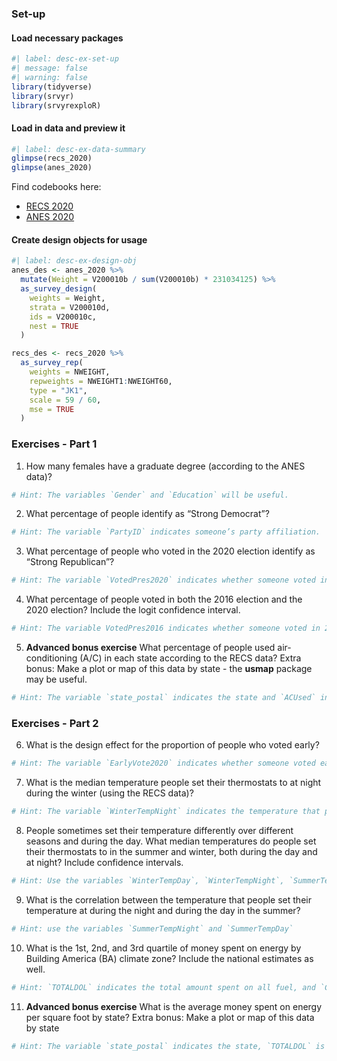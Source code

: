 ### Set-up

#### Load necessary packages

```r
#| label: desc-ex-set-up
#| message: false
#| warning: false
library(tidyverse)
library(srvyr)
library(srvyrexploR)
```

#### Load in data and preview it

```r
#| label: desc-ex-data-summary
glimpse(recs_2020)
glimpse(anes_2020)
```

Find codebooks here:

  - [RECS 2020](https://tidy-survey-r.github.io/tidy-survey-book/recs-cb.html)
  - [ANES 2020](https://tidy-survey-r.github.io/tidy-survey-book/anes-cb.html)

#### Create design objects for usage

```r
#| label: desc-ex-design-obj
anes_des <- anes_2020 %>%
  mutate(Weight = V200010b / sum(V200010b) * 231034125) %>%
  as_survey_design(
    weights = Weight,
    strata = V200010d,
    ids = V200010c,
    nest = TRUE
  )

recs_des <- recs_2020 %>%
  as_survey_rep(
    weights = NWEIGHT,
    repweights = NWEIGHT1:NWEIGHT60,
    type = "JK1",
    scale = 59 / 60,
    mse = TRUE
  )
```

### Exercises - Part 1

1. How many females have a graduate degree (according to the ANES data)?

```r
# Hint: The variables `Gender` and `Education` will be useful.
```

2. What percentage of people identify as “Strong Democrat”? 

```r
# Hint: The variable `PartyID` indicates someone’s party affiliation.
```

3. What percentage of people who voted in the 2020 election identify as “Strong Republican”? 

```r
# Hint: The variable `VotedPres2020` indicates whether someone voted in 2020.
```

4. What percentage of people voted in both the 2016 election and the 2020 election? Include the logit confidence interval. 

```r
# Hint: The variable VotedPres2016 indicates whether someone voted in 2016.
```

5. **Advanced bonus exercise** What percentage of people used air-conditioning (A/C) in each state according to the RECS data? Extra bonus: Make a plot or map of this data by state - the **usmap** package may be useful.

```r
# Hint: The variable `state_postal` indicates the state and `ACUsed` indicates whether the household used A/C
```


### Exercises - Part 2

6. What is the design effect for the proportion of people who voted early? 

```r
# Hint: The variable `EarlyVote2020` indicates whether someone voted early in 2020.
```

7. What is the median temperature people set their thermostats to at night during the winter (using the RECS data)?

```r
# Hint: The variable `WinterTempNight` indicates the temperature that people set their thermostat to in the winter at night.
```

8. People sometimes set their temperature differently over different seasons and during the day. What median temperatures do people set their thermostats to in the summer and winter, both during the day and at night? Include confidence intervals.

```r
# Hint: Use the variables `WinterTempDay`, `WinterTempNight`, `SummerTempDay`, and `SummerTempNight.`
```

9. What is the correlation between the temperature that people set their temperature at during the night and during the day in the summer?

```r
# Hint: use the variables `SummerTempNight` and `SummerTempDay`
```

10. What is the 1st, 2nd, and 3rd quartile of money spent on energy by Building America (BA) climate zone? Include the national estimates as well.

```r
# Hint: `TOTALDOL` indicates the total amount spent on all fuel, and `ClimateRegion_BA` indicates the BA climate zones.
```

11. **Advanced bonus exercise** What is the average money spent on energy per square foot by state? Extra bonus: Make a plot or map of this data by state

```r
# Hint: The variable `state_postal` indicates the state, `TOTALDOL` is the amount of money spent on energy, and `TOTSQFT_EN` is the square footage
```


